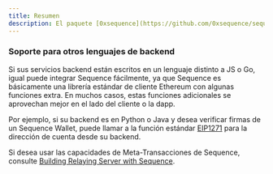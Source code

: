 ```yaml
---
title: Resumen
description: El paquete [0xsequence](https://github.com/0xsequence/sequence.js) es versátil y funciona perfectamente tanto en el navegador/cliente como en backends nodejs en Javascript o Typescript. Para backends en Go, el SDK go-sequence ofrece funcionalidades similares, y toda la infraestructura de Sequence está construida usando go-sequence.
---
```


### Soporte para otros lenguajes de backend
Si sus servicios backend están escritos en un lenguaje distinto a JS o Go, igual puede integrar Sequence fácilmente, ya que Sequence es básicamente una librería estándar de cliente Ethereum con algunas funciones extra. En muchos casos, estas funciones adicionales se aprovechan mejor en el lado del cliente o la dapp.

Por ejemplo, si su backend es en Python o Java y desea verificar firmas de un Sequence Wallet, puede llamar a la función estándar [EIP1271](https://eips.ethereum.org/EIPS/eip-1271) para la dirección de cuenta desde su backend.

Si desea usar las capacidades de Meta-Transacciones de Sequence, consulte [Building Relaying Server with Sequence](/guides/building-relaying-server).